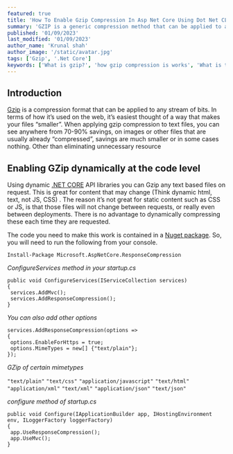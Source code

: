 ```yaml
---
featured: true
title: 'How To Enable Gzip Compression In Asp Net Core Using Dot Net CLI With Example'
summary: 'GZIP is a generic compression method that can be applied to any stream of bits, need to do some configration changes in startup file in Dot Net core CLI 6'
published: '01/09/2023'
last_modified: '01/09/2023'
author_name: 'Krunal shah'
author_image: '/static/avatar.jpg'
tags: ['Gzip', '.Net Core']
keywords: ['What is gzip?', 'how gzip compression is works', 'What is the GZIP Compression advantages?','GZIP Compression in ASP.NET Core','How to make API call faster throw Gzip','How to speed up your Website throw gzip']
---
```


## Introduction

[Gzip](https://en.wikipedia.org/wiki/Gzip) is a compression format that can be applied to any stream of bits. In terms of how it’s used on the web, it’s easiest thought of a way that makes your files “smaller”. When applying gzip compression to text files, you can see anywhere from 70-90% savings, on images or other files that are usually already “compressed”, savings are much smaller or in some cases nothing. Other than eliminating unnecessary resource

## Enabling GZip dynamically at the code level

Using dynamic [.NET CORE](https://dotnet.microsoft.com/en-us/) API libraries you can Gzip any text based files on request. This is great for content that may change (Think dynamic html, text, not JS, CSS) . The reason it’s not great for static content such as CSS or JS, is that those files will not change between requests, or really even between deployments. There is no advantage to dynamically compressing these each time they are requested.

The code you need to make this work is contained in a [Nuget package](https://www.nuget.org/packages). So, you will need to run the following from your console.

`Install-Package Microsoft.AspNetCore.ResponseCompression`

*ConfigureServices method in your startup.cs*

```CSharp
public void ConfigureServices(IServiceCollection services)
{
 services.AddMvc();
 services.AddResponseCompression();
}
```

*You can also add other options*

```CSharp
services.AddResponseCompression(options =>
{
 options.EnableForHttps = true;
 options.MimeTypes = new[] {"text/plain"};
});
```

*GZip of certain mimetypes*

`"text/plain"`
`"text/css"`
`"application/javascript"`
`"text/html"`
`"application/xml"`
`"text/xml"`
`"application/json"`
`"text/json"`

*configure method of startup.cs*

```CSharp
public void Configure(IApplicationBuilder app, IHostingEnvironment env, ILoggerFactory loggerFactory)
{
 app.UseResponseCompression();
 app.UseMvc();
}
```

